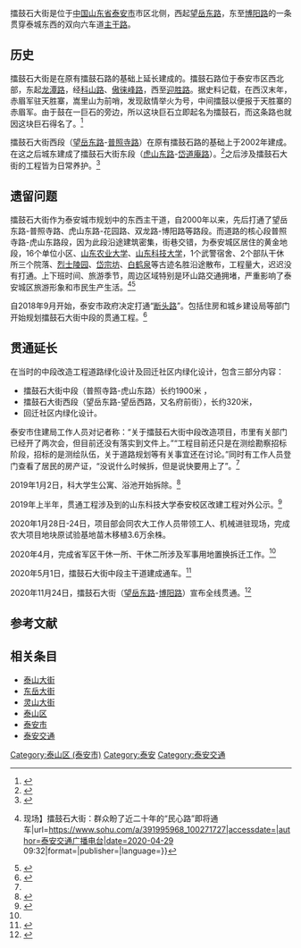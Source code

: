 {{Infobox China Road
|中文道路名称=擂鼓石大街
|道路名称拼音=
|道路英文名=LEIGUSHI St.
|道路方向=WE
|路牌类型=Wuhan<!-- 暂时用武汉的路牌，为什么没有通用的路牌呢，真奇怪 -->
|图片=
|图片说明=
|道路属性=城市[[主干路|主干路]]
|道路总长度=
|规划总长度=
|已通车长度=
|车速限制=
|行车线数量=6
|道路宽度=
|所在地区={{CHN}}[[山东省|山东省]][[泰安市|泰安市]]
|起点=[[望岳东路|望岳东路]]
|终点=[[博阳路|博阳路]]
|道路命名日期=
|命名缘由=西段沿路有一擂鼓石
|道路旧名=擂鼓石路
|道路动工日期=
|通车日期=
|相连路段=
|路段主要建筑= [[泰安市|泰安市政府]]，[[山东科技大学|山东科技大学泰安校区]]
}}
擂鼓石大街是位于[[中华人民共和国|中国]][[山东省|山东省]][[泰安市|泰安市]]市区北侧，西起[[望岳东路|望岳东路]]，东至[[博阳路(泰安市)|博阳路]]的一条贯穿泰城东西的双向六车道[[主干道|主干路]]。

== 历史 ==
擂鼓石大街是在原有擂鼓石路的基础上延长建成的。擂鼓石路位于泰安市区西北部，东起[[龙潭路|龙潭路]]，经[[科山路|科山路]]、[[傲徕峰路|傲徕峰路]]，西至[[迎胜路|迎胜路]]。据史料记载，在西汉末年，赤眉军驻天胜寨，嵩里山为前哨，发现敌情举火为号，中间擂鼓以便报于天胜寨的赤眉军。由于鼓在一巨石的旁边，所以这块巨石立即起名为擂鼓石，而这条路也就因这块巨石得名了。<ref>{{Cite web|title=【改革开放40年】40张照片，记录泰安城市芳华！这些场景你还记得吗？|url=https://mp.weixin.qq.com/s/xrlo3LytkRHbZKO2lSU2Ag|accessdate=|author=|date=2018-09-11|format=|publisher=大众网泰安|language=|archive-date=2020-12-20|archive-url=https://web.archive.org/web/20201220044230/https://mp.weixin.qq.com/s/xrlo3LytkRHbZKO2lSU2Ag|dead-url=no}}</ref>

擂鼓石大街西段（[[望岳东路|望岳东路]]-[[普照寺路|普照寺路]]）在原有擂鼓石路的基础上于2002年建成。在这之后城东建成了擂鼓石大街东段（[[虎山东路|虎山东路]]-[[岱道庵路|岱道庵路]]）。<ref>{{Cite web|title=一年一张老照片，七十图看泰安七十年！|url=https://k.sina.com.cn/article_1753234175_68803aff01900okmq.html|accessdate=|author=|date=2019-10-05|last=泰安日报|format=|work=k.sina.com.cn|publisher=|language=|archive-date=2020-12-20|archive-url=https://web.archive.org/web/20201220044202/https://k.sina.com.cn/article_1753234175_68803aff01900okmq.html|dead-url=no}}</ref>之后涉及擂鼓石大街的工程皆为日常养护。<ref>{{Cite web|title=擂鼓石大街已于7日整修完通车|url=http://sd.dzwww.com/sdnews/201708/t20170808_16262455.htm|accessdate=|author=中华泰山网|date=2017-08-08 12:01:40|format=|publisher=|language=}}</ref>

== 遗留问题 ==
擂鼓石大街作为泰安城市规划中的东西主干道，自2000年以来，先后打通了望岳东路-普照寺路、虎山东路-花园路、双龙路-博阳路等路段。而道路的核心段普照寺路-虎山东路段，因为此段沿途建筑密集，街巷交错，为泰安城区居住的黄金地段，16个单位小区、[[山东农业大学|山东农业大学]]、[[山东科技大学|山东科技大学]]，1个武警宿舍、2个部队干休所三个院落、[[泰安革命烈士陵园|烈士陵园]]、[[岱宗坊|岱宗坊]]、[[白鹤泉|白鹤泉]]等古迹名胜沿途散布，工程量大，迟迟没有打通。上下班时间、旅游季节，周边区域特别是环山路交通拥堵，严重影响了泰安城区旅游形象和市民生产生活。<ref>{{Cite web|title=【917{{!}}现场】擂鼓石大街：群众盼了近二十年的“民心路”即将通车|url=https://www.sohu.com/a/391995968_100271727|accessdate=|author=泰安交通广播电台|date=2020-04-29 09:32|format=|publisher=|language=}}</ref><ref name=":0">{{Cite web|title=大道如虹谱华章 泰安擂鼓石大街贯通记|url=http://mp.weixin.qq.com/s?__biz=MzA4NDEwOTgxMw==&mid=2649594725&idx=1&sn=365db485cd1341634e84188128d12362&chksm=87f50bffb08282e930d5607c3f6ba8d94e73d79f9b351ceb969e0d95ad360fa06a0d85615245#rd|accessdate=2020-11-27|last=海报新闻|work=微信公众平台|archive-date=2020-12-20|archive-url=https://web.archive.org/web/20201220044233/https://mp.weixin.qq.com/s?__biz=MzA4NDEwOTgxMw%3D%3D&mid=2649594725&idx=1&sn=365db485cd1341634e84188128d12362&chksm=87f50bffb08282e930d5607c3f6ba8d94e73d79f9b351ceb969e0d95ad360fa06a0d85615245#rd|dead-url=no}}</ref>

自2018年9月开始，泰安市政府决定打通“[[断头路|断头路]]”。包括住房和城乡建设局等部门开始规划擂鼓石大街中段的贯通工程。<ref name=":1">{{Cite web|title=擂鼓石大街要贯通？除了1900米的道路，还有回迁社区|url=https://www.sohu.com/a/275516504_100271727|accessdate=|author=|date=2018-11-15 10:25|format=|publisher=|language=|archive-date=2020-12-20|archive-url=https://web.archive.org/web/20201220044241/https://www.sohu.com/a/275516504_100271727|dead-url=no}}</ref>

== 贯通延长 ==
在当时的中段改造工程道路绿化设计及回迁社区内绿化设计，包含三部分内容：

* 擂鼓石大街中段（普照寺路-虎山东路）长约1900米 ，
* 擂鼓石大街西段（望岳东路-望岳西路，又名府前街），长约320米，
* 回迁社区内绿化设计。

泰安市住建局工作人员对记者称：“关于擂鼓石大街中段改造项目，市里有关部门已经开了两次会，但目前还没有落实到文件上。”“工程目前还只是在测绘勘察招标阶段，招标的是测绘队伍，关于道路规划等有关事宜还在讨论。”同时有工作人员登门查看了居民的房产证，“没说什么时候拆，但是说快要用上了”。<ref name=":1" />

2019年1月2日，科大学生公寓、浴池开始拆除。<ref>{{Cite web|title=泰安擂鼓石大街中段建设工程又有新进展 科大学生公寓、浴池开拆|url=http://k.sina.com.cn/article_6166805925_16f91fda502000juz5.html?from=news&subch=onews|accessdate=2020-11-26|author=|date=2019-01-03|last=闪电新闻APP|format=|work=k.sina.com.cn|publisher=|language=|archive-date=2020-12-20|archive-url=https://web.archive.org/web/20201220044205/http://k.sina.com.cn/article_6166805925_16f91fda502000juz5.html?from=news&subch=onews|dead-url=no}}</ref>

2019年上半年，贯通工程涉及到的山东科技大学泰安校区改建工程对外公示。<ref>{{Cite web|title=泰安市擂鼓石大街中段建设工程山东科技大学改建项目（东校园改建项目）工程训练中心建设项目施工公开招标公告|url=http://www.ccgp.gov.cn/cggg/dfgg/gkzb/201903/t20190322_11795509.htm|accessdate=|author=|date=|format=|work=www.ccgp.gov.cn|publisher=|language=}}</ref>

2020年1月28日-24日，项目部会同农大工作人员带领工人、机械进驻现场，完成农大项目地块原试验基地苗木移植3.6万余株。

2020年4月，完成省军区干休一所、干休二所涉及军事用地置换拆迁工作。<ref name=":0" />

2020年5月1日，擂鼓石大街中段主干道建成通车。<ref>{{Cite web|title=历史性的一刻！泰安群众盼了近20年的“民心路”正式贯通_泰安民生_泰安_齐鲁网|url=http://taian.iqilu.com/taianminsheng/2020/0501/4534461.shtml|accessdate=2020-11-26|author=|date=|format=|work=taian.iqilu.com|publisher=|language=|archive-date=2020-12-20|archive-url=https://web.archive.org/web/20201220044209/http://taian.iqilu.com/taianminsheng/2020/0501/4534461.shtml|dead-url=no}}</ref>

2020年11月24日，擂鼓石大街（[[望岳东路|望岳东路]]-[[博阳路(泰安市)|博阳路]]）宣布全线贯通。<ref>{{Cite web|title=擂鼓石大街宣告全线贯通！6条城市道路主车道通车，打通“断头路”铺就“担当路”夯筑“实干路”|url=http://www.my0538.com/2020/1124/593587.shtml|accessdate=|author=张隆德 司刚 隋翔|date=2020-11-24 09:41|format=|publisher=泰安日报社|language=}}</ref>

== 参考文献 ==
<references />

== 相关条目 ==

* [[泰山大街|泰山大街]]
* [[东岳大街|东岳大街]]
* [[灵山大街|灵山大街]]
* [[泰山区_(泰安市)|泰山区]]
*[[泰安市|泰安市]]
*[[泰安交通|泰安交通]]

{{泰安市主题}}
[[Category:泰山区_(泰安市)|Category:泰山区 (泰安市)]]
[[Category:泰安|Category:泰安]]
[[Category:泰安交通|Category:泰安交通]]